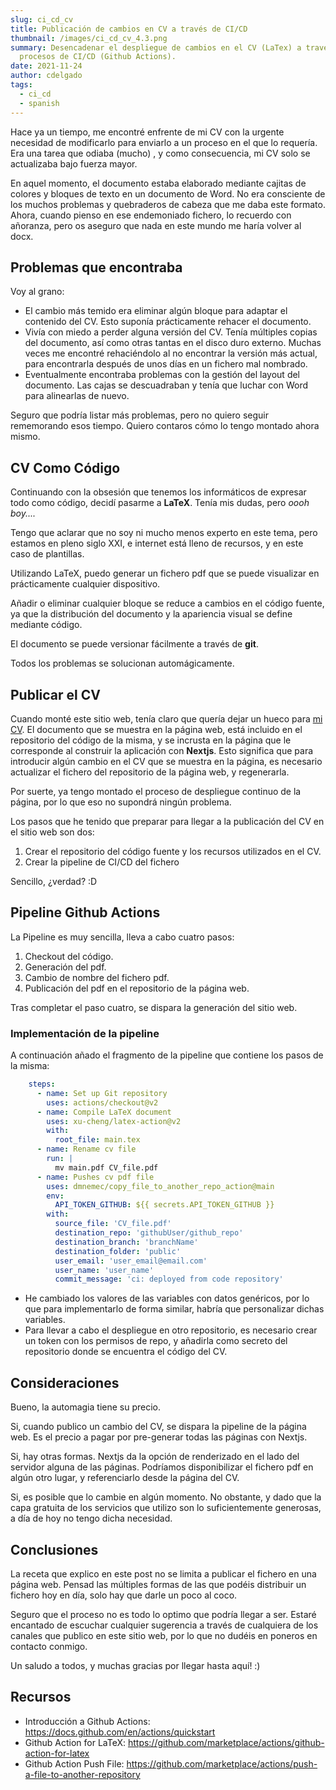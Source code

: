 ```yaml
---
slug: ci_cd_cv
title: Publicación de cambios en CV a través de CI/CD
thumbnail: /images/ci_cd_cv_4.3.png
summary: Desencadenar el despliegue de cambios en el CV (LaTex) a través de
  procesos de CI/CD (Github Actions).
date: 2021-11-24
author: cdelgado
tags:
  - ci_cd
  - spanish
---
```

Hace ya un tiempo, me encontré enfrente de mi CV con la urgente necesidad de modificarlo para enviarlo a un proceso en el que lo requería. Era una tarea que odiaba (mucho) , y como consecuencia, mi CV solo se actualizaba bajo fuerza mayor.

En aquel momento, el documento estaba elaborado mediante cajitas de colores y bloques de texto en un documento de Word. No era consciente de los muchos problemas y quebraderos de cabeza que me daba este formato. Ahora, cuando pienso en ese endemoniado fichero, lo recuerdo con añoranza, pero os aseguro que nada en este mundo me haría volver al docx. 

## Problemas que encontraba

Voy al grano: 

* El cambio más temido era eliminar algún bloque para adaptar el contenido del CV. Esto suponía prácticamente rehacer el documento. 
* Vivía con miedo a perder alguna versión del CV. Tenía múltiples copias del documento, así como otras tantas en el disco duro externo. Muchas veces me encontré rehaciéndolo al no encontrar la versión más actual, para encontrarla después de unos días en un fichero mal nombrado. 
* Eventualmente encontraba problemas con la gestión del layout del documento. Las cajas se descuadraban y tenía que luchar con Word para alinearlas de nuevo. 

Seguro que podría listar más problemas, pero no quiero seguir rememorando esos tiempo. Quiero contaros cómo lo tengo montado ahora mismo. 

## CV Como Código

Continuando con la obsesión que tenemos los informáticos de expresar todo como código, decidí pasarme a **LaTeX**. Tenía mis dudas, pero *oooh boy....*

Tengo que aclarar que no soy ni mucho menos experto en este tema, pero estamos en pleno siglo XXI, e internet está lleno de recursos, y en este caso de plantillas. 

Utilizando LaTeX, puedo generar un fichero pdf que se puede visualizar en prácticamente cualquier dispositivo. 

Añadir o eliminar cualquier bloque se reduce a cambios en el código fuente, ya que la distribución del documento y la apariencia visual se define mediante código. 

El documento se puede versionar fácilmente a través de **git**.

Todos los problemas se solucionan automágicamente.

## Publicar el CV

Cuando monté este sitio web, tenía claro que quería dejar un hueco para [mi CV](https://cdelgadoguiberteau.netlify.app/cv). El documento que se muestra en la página web, está incluido en el repositorio del código de la misma, y se incrusta en la página que le corresponde al construir la aplicación con **Nextjs**. Esto significa que para introducir algún cambio en el CV que se muestra en la página, es necesario actualizar el fichero del repositorio de la página web, y regenerarla. 

Por suerte, ya tengo montado el proceso de despliegue continuo de la página, por lo que eso no supondrá ningún problema. 

Los pasos que he tenido que preparar para llegar a la publicación del CV en el sitio web son dos: 

1. Crear el repositorio del código fuente y los recursos utilizados en el CV.
2. Crear la pipeline de CI/CD del fichero

Sencillo, ¿verdad? :D

## Pipeline Github Actions

La Pipeline es muy sencilla, lleva a cabo cuatro pasos:

1. Checkout del código.
2. Generación del pdf.
3. Cambio de nombre del fichero pdf.
4. Publicación del pdf en el repositorio de la página web.

Tras completar el paso cuatro, se dispara la generación del sitio web. 

### Implementación de la pipeline

A continuación añado el fragmento de la pipeline que contiene los pasos de la misma:

```yaml
    steps:
      - name: Set up Git repository
        uses: actions/checkout@v2
      - name: Compile LaTeX document
        uses: xu-cheng/latex-action@v2
        with:
          root_file: main.tex
      - name: Rename cv file
        run: |
          mv main.pdf CV_file.pdf
      - name: Pushes cv pdf file
        uses: dmnemec/copy_file_to_another_repo_action@main
        env:
          API_TOKEN_GITHUB: ${{ secrets.API_TOKEN_GITHUB }}
        with:
          source_file: 'CV_file.pdf'
          destination_repo: 'githubUser/github_repo'
          destination_branch: 'branchName'
          destination_folder: 'public'
          user_email: 'user_email@email.com'
          user_name: 'user_name'
          commit_message: 'ci: deployed from code repository'
```

* He cambiado los valores de las variables con datos genéricos, por lo que para implementarlo de forma similar, habría que personalizar dichas variables.
* Para llevar a cabo el despliegue en otro repositorio, es necesario crear un token con los permisos de repo, y añadirla como secreto del repositorio donde se encuentra el código del CV.

## Consideraciones

Bueno, la automagia tiene su precio. 

Si, cuando publico un cambio del CV, se dispara la pipeline de la página web. Es el precio a pagar por pre-generar todas las páginas con Nextjs.  

Si, hay otras formas. Nextjs da la opción de renderizado en el lado del servidor alguna de las páginas. Podríamos disponibilizar el fichero pdf en algún otro lugar, y referenciarlo desde la página del CV.

Si, es posible que lo cambie en algún momento. No obstante, y dado que la capa gratuita de los servicios que utilizo son lo suficientemente generosas, a día de hoy no tengo dicha necesidad. 

## Conclusiones

La receta que explico en este post no se limita a publicar el fichero en una página web. Pensad las múltiples formas de las que podéis distribuir un fichero hoy en día, solo hay que darle un poco al coco. 

Seguro que el proceso no es todo lo optimo que podría llegar a ser. Estaré encantado de escuchar cualquier sugerencia a través de cualquiera de los canales que publico en este sitio web, por lo que no dudéis en poneros en contacto conmigo. 

Un saludo a todos, y muchas gracias por llegar hasta aquí! :)

## Recursos

* Introducción a Github Actions: <https://docs.github.com/en/actions/quickstart>
* Github Action for LaTeX: <https://github.com/marketplace/actions/github-action-for-latex>
* Github Action Push File: <https://github.com/marketplace/actions/push-a-file-to-another-repository>